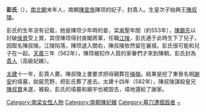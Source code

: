 {{unreferenced|time=2014-9-15}}
'''彭氏'''（{{bd|6世纪||579年||catIdx=P}}），[[南北朝|南北朝]]末年人，南朝[[陈宣帝|陳宣帝]]陳顼的妃子，封貴人。生皇次子始興王[[陳叔陵|陳叔陵]]。

彭氏的生年没有记载，她是陳顼少年時的妾，梁[[承聖|承聖]]年間（約553年），[[陳霸先|陳霸先]]以討破[[侯景|侯景]]受上賞，其侄陳顼得封直閣將軍，任職[[江陵郡|江陵]]，彭氏適于此時生下了兒子，因取名陳叔陵。江陵陷落，陳顼退入關右，陳叔陵依然留在襄城，彭氏很可能和兒子在一起。[[天嘉|天嘉]]三年（562年），陳顼被扣作人質的家眷們才來到陳朝。彭氏封為[[貴人|貴人]]（高級妃嬪）。

[[太建|太建]]十一年，彭貴人薨，陳叔陵上書要求把母親葬在[[梅岭国家森林公园|梅嶺]]。結果是挖了東晉名相[[謝安|謝安]]的墳墓，拋屍荒野，把彭氏葬了進去。太建十四年（582年），陳叔陵謀殺皇兄[[陈后主|陳叔寶]]未遂，被殺，彭氏的墳墓和廟宇也被毀去，墳地還給了謝家。

{{南朝人物小作品}}
[[Category:南梁女性人物|Category:南梁女性人物]]
[[Category:南朝陳妃嬪|Category:南朝陳妃嬪]]
[[Category:墓穴遭搗毀者|Category:墓穴遭搗毀者]]
[[Category:彭姓|~]]